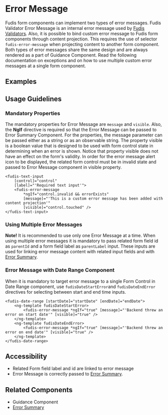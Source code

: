 
<Meta title="Components/Form/Error Message" />

# Error Message

Fudis form components can implement two types of error messages. Fudis Validator Error Message is an internal error message used by [Fudis Validators](/docs/utilities-validators--documentation).
Also, it is possible to bind custom error message to Fudis form components through content projection. This requires the use of selector `fudis-error-message` when projecting content to another form component. 
Both types of error messages share the same design and are always rendered as a part of Guidance Component.
Read the following documentation on exceptions and on how to use multiple custom error messages at a single form component.

## Examples

<Canvas of={ErrorMessageStories.ErrorMessageExample}></Canvas>

## Usage Guidelines

### Mandatory Properties

The mandatory properties for Error Message are `message` and `visible`. Also, the **NgIf** directive is required so that the Error Message can be passed to Error Summary Component. For the properties, the message parameter can be passed either as a string or as an observable string.
The property visible is a boolean value that is designed to be used with form control state in determining when an error is shown. Notice that property visible does not have an effect on the form's validity. In order for the error message alert icon to be displayed, 
the related form control must be in invalid state and passed to Error Message component in visible property.

````
<fudis-text-input
	[control]="control"
	[label]="'Required text input'">
	<fudis-error-message
		*ngIf="control.invalid && errorExists"
		[message]="'This is a custom error message has been added with content projection'"
		[visible]="control.touched" />
</fudis-text-input>
````
### Using Multiple Error Messages

**Note!** It is recommended to use only one Error Message at a time. When using multiple error messages it is mandatory to pass related form field id as `parentId` and a form field label as `parentLabel` input. 
These inputs are used for linking error message content with related input fields and with [Error Summary](/docs/components-form-error-summary--documentation).

### Error Message with Date Range Component

When it is mandatory to target error message to a single Form Control in Date Range component, use `fudisDateStartError`and `fudisDateEndError` directives for selecting between start and end time inputs.

`````
<fudis-date-range [startDate]="startDate" [endDate]="endDate">
	<ng-template fudisDateStartError>
		<fudis-error-message *ngIf="true" [message]="'Backend threw an error on start date'" [visible]="true" />
	</ng-template>
	<ng-template fudisDateEndError>
		<fudis-error-message *ngIf="true" [message]="'Backend threw an error on end date'" [visible]="true" />
	</ng-template>
</fudis-date-range>
`````


## Accessibility

- Related Form field label and id are linked to error message
- Error Message is correctly passed to [Error Summary](/docs/components-form-error-summary--documentation).

## Related Components

- Guidance Component
- [Error Summary](/docs/components-form-error-summary--documentation)
